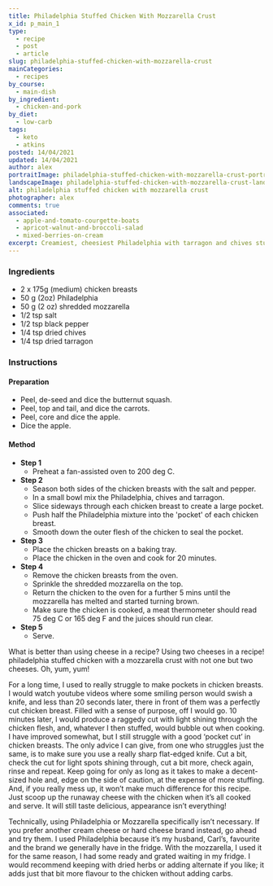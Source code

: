 ```yaml
---
title: Philadelphia Stuffed Chicken With Mozzarella Crust
x_id: p_main_1
type:
  - recipe
  - post
  - article
slug: philadelphia-stuffed-chicken-with-mozzarella-crust
mainCategories: 
  - recipes
by_course:
  - main-dish
by_ingredient:
  - chicken-and-pork
by_diet:
  - low-carb
tags: 
  - keto
  - atkins
posted: 14/04/2021
updated: 14/04/2021
author: alex
portraitImage: philadelphia-stuffed-chicken-with-mozzarella-crust-portrait.png
landscapeImage: philadelphia-stuffed-chicken-with-mozzarella-crust-landscape.png
alt: philadelphia stuffed chicken with mozzarella crust
photographer: alex
comments: true
associated: 
  - apple-and-tomato-courgette-boats
  - apricot-walnut-and-broccoli-salad
  - mixed-berries-on-cream
excerpt: Creamiest, cheesiest Philadelphia with tarragon and chives stuffed in juicy chicken breast and topped with deliciously bubbling mozzarella.
---
```


<Ingredients>

### Ingredients
    
  - 2 x 175g (medium) chicken breasts
  - 50 g (2oz) Philadelphia
  - 50 g (2 oz) shredded mozzarella
  - 1/2 tsp salt
  - 1/2 tsp black pepper
  - 1/4 tsp dried chives
  - 1/4 tsp dried tarragon

</Ingredients>

<Instructions>

### Instructions

#### Preparation

  - Peel, de-seed and dice the butternut squash.
  - Peel, top and tail, and dice the carrots.
  - Peel, core and dice the apple.
  - Dice the apple.

#### Method

  - **Step 1**
    - Preheat a fan-assisted oven to 200 deg C.
  - **Step 2**
    - Season both sides of the chicken breasts with the salt and pepper.
    - In a small bowl mix the Philadelphia, chives and tarragon.
    - Slice sideways through each chicken breast to create a large pocket.
    - Push half the Philadelphia mixture into the 'pocket' of each chicken breast.
    - Smooth down the outer flesh of the chicken to seal the pocket.
  - **Step 3**
    - Place the chicken breasts on a baking tray.
    - Place the chicken in the oven and cook for 20 minutes.
  - **Step 4**
    - Remove the chicken breasts from the oven.
    - Sprinkle the shredded mozzarella on the top.
    - Return the chicken to the oven for a further 5 mins until the mozzarella has melted and started turning brown.
    - Make sure the chicken is cooked, a meat thermometer should read 75 deg C or 165 deg F and the juices should run clear.
  - **Step 5**
    - Serve.

</Instructions>

<PostBody>

What is better than using cheese in a recipe?  Using two cheeses in a recipe!  philadelphia stuffed chicken with a mozzarella crust with not one but two cheeses. Oh, yum, yum! 

For a long time, I used to really struggle to make pockets in chicken breasts. I would watch youtube videos where some smiling person would swish a knife, and less than 20 seconds later, there in front of them was a perfectly cut chicken breast. Filled with a sense of purpose, off I would go.  10 minutes later, I would produce a raggedy cut with light shining through the chicken flesh, and, whatever I then stuffed, would bubble out when cooking. I have improved somewhat, but I still struggle with a good ‘pocket cut’ in chicken breasts. The only advice I can give, from one who struggles just the same, is to make sure you use a really sharp flat-edged knife. Cut a bit, check the cut for light spots shining through, cut a bit more, check again, rinse and repeat.  Keep going for only as long as it takes to make a decent-sized hole and, edge on the side of caution, at the expense of more stuffing. And, if you really mess up, it won’t make much difference for this recipe. Just scoop up the runaway cheese with the chicken when it’s all cooked and serve. It will still taste delicious, appearance isn’t everything! 

Technically, using Philadelphia or Mozzarella specifically isn’t necessary. If you prefer another cream cheese or hard cheese brand instead, go ahead and try them. I used Philadelphia because it’s my husband, Carl’s, favourite and the brand we generally have in the fridge. With the mozzarella, I used it for the same reason, I had some ready and grated waiting in my fridge. I would recommend keeping with dried herbs or adding alternate if you like; it adds just that bit more flavour to the chicken without adding carbs.

</PostBody>


